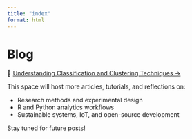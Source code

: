 ```yaml
---
title: "index"
format: html
---
```


# Blog

🔗 [Understanding Classification and Clustering Techniques →](classification_vs_clustering.qmd)

This space will host more articles, tutorials, and reflections on:

-   Research methods and experimental design\
-   R and Python analytics workflows\
-   Sustainable systems, IoT, and open-source development

Stay tuned for future posts!
